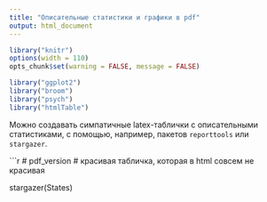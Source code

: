 ```yaml
---
title: "Описательные статистики и графики в pdf"
output: html_document
---
```

```r
library("knitr")
options(width = 110)
opts_chunk$set(warning = FALSE, message = FALSE)
```
```r
library("ggplot2")
library("broom")
library("psych")
library("htmlTable")
```

Можно создавать симпатичные latex-таблички с описательными статистиками, с помощью, например, пакетов `reporttools` или `stargazer`.

```r
# pdf_version
# красивая табличка, которая в html совсем не красивая

stargazer(States)